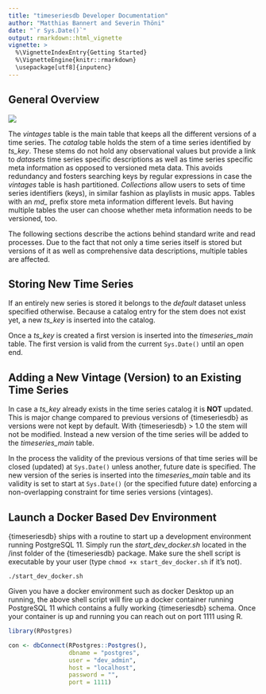 ```yaml
---
title: "timeseriesdb Developer Documentation"
author: "Matthias Bannert and Severin Thöni"
date: "`r Sys.Date()`"
output: rmarkdown::html_vignette
vignette: >
  %\VignetteIndexEntry{Getting Started}
  %\VignetteEngine{knitr::rmarkdown}
  \usepackage[utf8]{inputenc}
---
```


## General Overview


![](timeseriesdb_1_0.png)

The *vintages* table is the main table that keeps all the different versions of a time series. The *catalog* table holds the stem of a time series identified by *ts_key*. These stems do not hold any observational values but provide a link to *datasets* time series specific descriptions as well as time series specific meta information as opposed to versioned meta data. This avoids redundancy and fosters searching keys by regular expressions in case the *vintages* table is hash partitioned. *Collections* allow users to sets of time series identifiers (keys), in similar fashion as playlists in music apps. Tables with an *md_* prefix store meta information different levels. But having multiple tables the user can choose whether meta information needs to be versioned, too. 

The following sections describe the actions behind standard write and read processes. Due to the fact that not only a time series itself is stored but versions of it as well as comprehensive data descriptions, multiple tables are affected. 


## Storing New Time Series

If an entirely new series is stored it belongs to the *default* dataset unless specified otherwise. Because a catalog entry for the stem does not exist yet, a new *ts_key* is inserted into the catalog. 

Once a *ts_key* is created a first version is inserted into the *timeseries_main* table. The first version is valid from the current ```Sys.Date()``` until an open end. 

## Adding a New Vintage (Version) to an Existing Time Series

In case a *ts_key* already exists in the time series catalog it is **NOT** updated. This is major change compared to previous versions of {timeseriesdb} as versions were not kept by default. With {timeseriesdb} > 1.0 the stem will not be modified. Instead a new version of the time series will be added to the *timeseries_main* table. 

In the process the validity of the previous versions of that time series will be closed (updated) at ```Sys.Date()``` unless another, future date is specified. The new version of the series is inserted into the *timeseries_main* table and its validity is set to start at ```Sys.Date()``` (or the specified future date) enforcing a non-overlapping constraint for time series versions (vintages).

## Launch a Docker Based Dev Environment

{timeseriesdb} ships with a routine to start up a development environment running 
PostgreSQL 11. Simply run the *start_dev_docker.sh* located in the /inst folder of the {timeseriesdb} package. Make sure the shell script is executable by your user (type ```chmod +x start_dev_docker.sh``` if it's not). 

```
./start_dev_docker.sh
```

Given you have a docker environment such as docker Desktop up an running, the above
shell script will fire up a docker container running PostgreSQL 11 which contains a fully working {timeseriesdb} schema. Once your container is up and running you can reach out on port 1111 using R. 

```r
library(RPostgres)

con <- dbConnect(RPostgres::Postgres(),
                 dbname = "postgres",
                 user = "dev_admin",
                 host = "localhost",
                 password = "",
                 port = 1111)
```

















